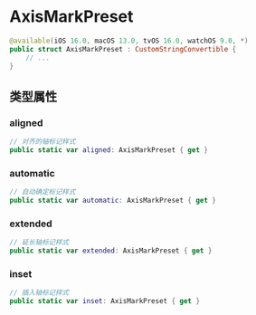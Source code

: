 # AxisMarkPreset

<ToBePolishedAfterTranslation />

<OriginalSource
  title="AxisMarkPreset"
  url="https://developer.apple.com/documentation/charts/axismarkpreset"
  summary="描述轴标记的预设样式"
/>

```swift
@available(iOS 16.0, macOS 13.0, tvOS 16.0, watchOS 9.0, *)
public struct AxisMarkPreset : CustomStringConvertible {
    // ...
}
```

## 类型属性

### aligned

```swift
// 对齐的轴标记样式
public static var aligned: AxisMarkPreset { get }
```

### automatic

```swift
// 自动确定标记样式
public static var automatic: AxisMarkPreset { get }
```

### extended

```swift
// 延长轴标记样式
public static var extended: AxisMarkPreset { get }
```

### inset

```swift
// 插入轴标记样式
public static var inset: AxisMarkPreset { get }
```
